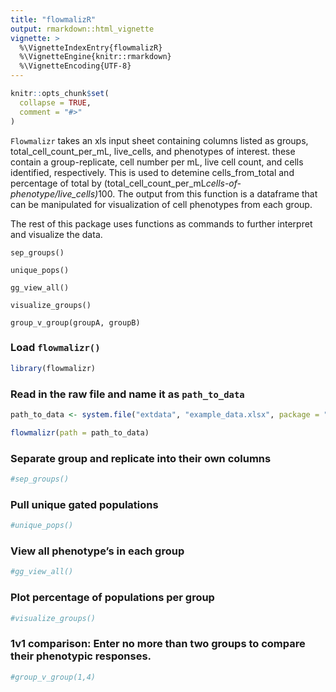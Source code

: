```yaml
---
title: "flowmalizR"
output: rmarkdown::html_vignette
vignette: >
  %\VignetteIndexEntry{flowmalizR}
  %\VignetteEngine{knitr::rmarkdown}
  %\VignetteEncoding{UTF-8}
---
```


```r
knitr::opts_chunk$set(
  collapse = TRUE,
  comment = "#>"
)
```

`Flowmalizr` takes an xls input sheet containing columns listed as groups, total_cell_count_per_mL, live_cells, and phenotypes of interest. these contain a group-replicate, 
cell number per mL, live cell count, and cells identified, respectively. 
This is used to detemine cells_from_total and percentage of total by (total_cell_count_per_mL*cells-of-phenotype/live_cells)*100. The output from this 
function is a dataframe that can be manipulated for visualization of cell phenotypes 
from each group.

The rest of this package uses functions as commands to further interpret and visualize the data.

`sep_groups()`

`unique_pops()`

`gg_view_all()`

`visualize_groups()`

`group_v_group(groupA, groupB)`






### Load `flowmalizr()`
```r
library(flowmalizr)
```
### Read in the raw file and name it as `path_to_data`
```r
path_to_data <- system.file("extdata", "example_data.xlsx", package = "flowmalizr")

flowmalizr(path = path_to_data)
```
### Separate group and replicate into their own columns
```r
#sep_groups()
```
### Pull unique gated populations
```r
#unique_pops()
```
### View all phenotype's in each group
```r
#gg_view_all()
```
### Plot percentage of populations per group
```r
#visualize_groups()
```
### 1v1 comparison: Enter no more than two groups to compare their phenotypic responses. 

```r
#group_v_group(1,4)
```

